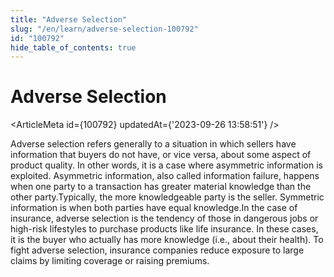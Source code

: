 ```yaml
---
title: "Adverse Selection"
slug: "/en/learn/adverse-selection-100792"
id: "100792"
hide_table_of_contents: true
---
```



# Adverse Selection

<ArticleMeta id={100792} updatedAt={'2023-09-26 13:58:51'} />
<div className='border-solid border-b border-t-0 my-4 border-[var(--ifm-color-gray-300)]' />

Adverse selection refers generally to a situation in which sellers have information that buyers do not have, or vice versa, about some aspect of product quality. In other words, it is a case where asymmetric information is exploited. Asymmetric information, also called information failure, happens when one party to a transaction has greater material knowledge than the other party.Typically, the more knowledgeable party is the seller. Symmetric information is when both parties have equal knowledge.In the case of insurance, adverse selection is the tendency of those in dangerous jobs or high-risk lifestyles to purchase products like life insurance. In these cases, it is the buyer who actually has more knowledge (i.e., about their health). To fight adverse selection, insurance companies reduce exposure to large claims by limiting coverage or raising premiums.
